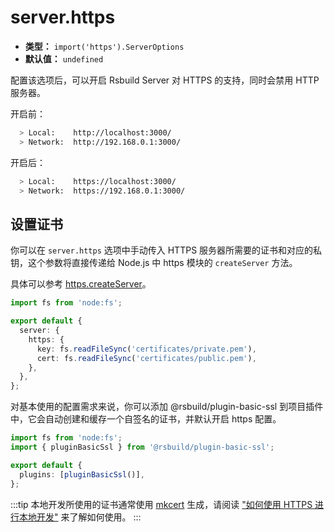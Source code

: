 # server.https

- **类型：** `import('https').ServerOptions`
- **默认值：** `undefined`

配置该选项后，可以开启 Rsbuild Server 对 HTTPS 的支持，同时会禁用 HTTP 服务器。

开启前：

```bash
  > Local:    http://localhost:3000/
  > Network:  http://192.168.0.1:3000/
```

开启后：

```bash
  > Local:    https://localhost:3000/
  > Network:  https://192.168.0.1:3000/
```

## 设置证书

你可以在 `server.https` 选项中手动传入 HTTPS 服务器所需要的证书和对应的私钥，这个参数将直接传递给 Node.js 中 https 模块的 `createServer` 方法。

具体可以参考 [https.createServer](https://nodejs.org/api/https.html#https_https_createserver_options_requestlistener)。

```ts
import fs from 'node:fs';

export default {
  server: {
    https: {
      key: fs.readFileSync('certificates/private.pem'),
      cert: fs.readFileSync('certificates/public.pem'),
    },
  },
};
```

对基本使用的配置需求来说，你可以添加 @rsbuild/plugin-basic-ssl 到项目插件中，它会自动创建和缓存一个自签名的证书，并默认开启 https 配置。

```ts
import fs from 'node:fs';
import { pluginBasicSsl } from '@rsbuild/plugin-basic-ssl';

export default {
  plugins: [pluginBasicSsl()],
};
```

:::tip
本地开发所使用的证书通常使用 [mkcert](https://github.com/FiloSottile/mkcert) 生成，请阅读 ["如何使用 HTTPS 进行本地开发"](https://web.dev/articles/how-to-use-local-https?hl=zh-cn) 来了解如何使用。
:::
